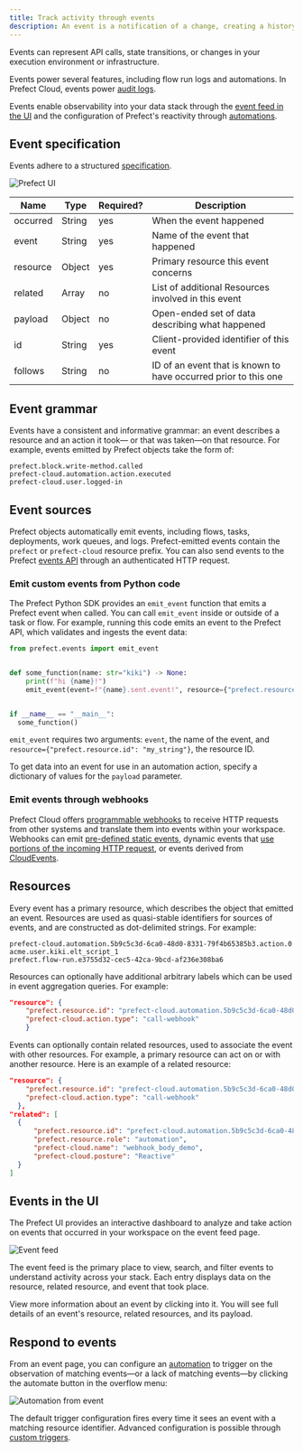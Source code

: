 ```yaml
---
title: Track activity through events
description: An event is a notification of a change, creating a history of activity in your stack.
---
```


Events can represent API calls, state transitions, or changes in your execution environment or infrastructure.

Events power several features, including flow run logs and automations.
In Prefect Cloud, events power [audit logs](/v3/manage/cloud/manage-users/audit-logs/).

Events enable observability into your data stack through the [event feed in the UI](#events-in-the-cloud-ui) and the 
configuration of Prefect's reactivity through [automations](/v3/automate/events/automations-triggers/).

## Event specification

Events adhere to a structured [specification](https://app.prefect.cloud/api/docs#tag/Events).

![Prefect UI](/v3/img/ui/event-spec.png)

| Name     | Type   | Required? | Description                                                          |
| -------- | ------ | --------- | -------------------------------------------------------------------- |
| occurred | String | yes       | When the event happened                                              |
| event    | String | yes       | Name of the event that happened                                  |
| resource | Object | yes       | Primary resource this event concerns                             |
| related  | Array  | no        | List of additional Resources involved in this event                |
| payload  | Object | no        | Open-ended set of data describing what happened                   |
| id       | String | yes       | Client-provided identifier of this event                         |
| follows  | String | no        | ID of an event that is known to have occurred prior to this one |

## Event grammar

Events have a consistent and informative grammar: an event describes a resource and an action it took—
or that was taken—on that resource. For example, events emitted by Prefect objects take the form of:

```
prefect.block.write-method.called
prefect-cloud.automation.action.executed
prefect-cloud.user.logged-in
```

## Event sources

Prefect objects automatically emit events, including flows, tasks, deployments, work queues, and logs. 
Prefect-emitted events contain the `prefect` or `prefect-cloud` resource prefix. 
You can also send events to the Prefect 
[events API](https://app.prefect.cloud/api/docs#tag/Events) through an authenticated HTTP request.

### Emit custom events from Python code

The Prefect Python SDK provides an `emit_event` function that emits a Prefect event when called. You can call 
`emit_event` inside or outside of a task or flow. For example, running this code emits an event to the Prefect API, which validates and ingests the event data:

```python
from prefect.events import emit_event


def some_function(name: str="kiki") -> None:
    print(f"hi {name}!")
    emit_event(event=f"{name}.sent.event!", resource={"prefect.resource.id": f"coder.{name}"})


if __name__ == "__main__":
  some_function()
```

`emit_event` requires two arguments: `event`, the name of the event, and `resource={"prefect.resource.id": "my_string"}`, the resource ID.

To get data into an event for use in an automation action, specify a dictionary of values for the `payload` parameter. 

### Emit events through webhooks

Prefect Cloud offers [programmable webhooks](/v3/automate/events/webhook-triggers/) to receive HTTP requests 
from other systems and translate them into events within your workspace. 
Webhooks can emit [pre-defined static events](/v3/automate/events/webhook-triggers/#static-webhook-events), 
dynamic events that [use portions of the incoming HTTP request](/v3/automate/events/webhook-triggers/#dynamic-webhook-events), or events derived from [CloudEvents](/v3/automate/events/webhook-triggers/#accepting-cloudevents).

## Resources

Every event has a primary resource, which describes the object that emitted an event. 
Resources are used as quasi-stable identifiers for sources of events, and are constructed as dot-delimited strings. 
For example:

```
prefect-cloud.automation.5b9c5c3d-6ca0-48d0-8331-79f4b65385b3.action.0
acme.user.kiki.elt_script_1
prefect.flow-run.e3755d32-cec5-42ca-9bcd-af236e308ba6
```

Resources can optionally have additional arbitrary labels which can be used in event aggregation queries. 
For example:

```json
"resource": {
    "prefect.resource.id": "prefect-cloud.automation.5b9c5c3d-6ca0-48d0-8331-79f4b65385b3",
    "prefect-cloud.action.type": "call-webhook"
    }
```

Events can optionally contain related resources, used to associate the event with other resources.
For example, a primary resource can act on or with another resource. 
Here is an example of a related resource:

```json
"resource": {
    "prefect.resource.id": "prefect-cloud.automation.5b9c5c3d-6ca0-48d0-8331-79f4b65385b3.action.0",
    "prefect-cloud.action.type": "call-webhook"
  },
"related": [
  {
      "prefect.resource.id": "prefect-cloud.automation.5b9c5c3d-6ca0-48d0-8331-79f4b65385b3",
      "prefect.resource.role": "automation",
      "prefect-cloud.name": "webhook_body_demo",
      "prefect-cloud.posture": "Reactive"
  }
]
```

## Events in the UI

The Prefect UI provides an interactive dashboard to analyze and take action on events that occurred in your workspace on the event feed page.

![Event feed](/v3/img/ui/event-feed.png)

The event feed is the primary place to view, search, and filter events to understand activity across your stack. 
Each entry displays data on the resource, related resource, and event that took place.

View more information about an event by clicking into it. You will see full details of an event's 
resource, related resources, and its payload.

## Respond to events

From an event page, you can configure an [automation](/v3/automate/events/automations-triggers/) to trigger on 
the observation of matching events—or a lack of matching events—by clicking the automate button in the overflow menu:

![Automation from event](/v3/img/ui/automation-from-event.png)

The default trigger configuration fires every time it sees an event with a matching resource identifier. 
Advanced configuration is possible through [custom triggers](/v3/automate/events/custom-triggers/).
